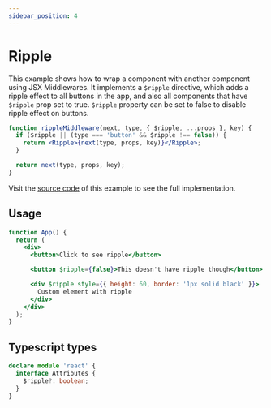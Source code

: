 ```yaml
---
sidebar_position: 4
---
```



# Ripple

This example shows how to wrap a component with another component using JSX Middlewares.
It implements a `$ripple` directive, which adds a ripple effect to all buttons in the app, and also all components that have `$ripple` prop set to true.
`$ripple` property can be set to false to disable ripple effect on buttons.

```jsx
function rippleMiddleware(next, type, { $ripple, ...props }, key) {
  if ($ripple || (type === 'button' && $ripple !== false)) {
    return <Ripple>{next(type, props, key)}</Ripple>;
  }

  return next(type, props, key);
}
```

Visit the [source code](https://github.com/KurtGokhan/jsx-middlewares/blob/main/website/src/examples/ripple/index.tsx) of this example to see the full implementation.

## Usage

```jsx
function App() {
  return (
    <div>
      <button>Click to see ripple</button>

      <button $ripple={false}>This doesn't have ripple though</button>

      <div $ripple style={{ height: 60, border: '1px solid black' }}>
        Custom element with ripple
      </div>
    </div>
  );
}
```

<RippleExample />

## Typescript types

```ts
declare module 'react' {
  interface Attributes {
    $ripple?: boolean;
  }
}
```
